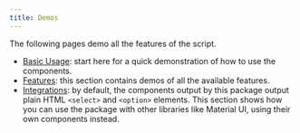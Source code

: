 ```yaml
---
title: Demos
---
```


The following pages demo all the features of the script.

- [Basic Usage](./BasicUsage): start here for a quick demonstration of how to use the components.
- [Features](./features): this section contains demos of all the available features.
- [Integrations](./integrations): by default, the components output by this package output plain HTML `<select>` and
  `<option>` elements. This section shows how you can use the package with other libraries like Material UI, using their
  own components instead.
